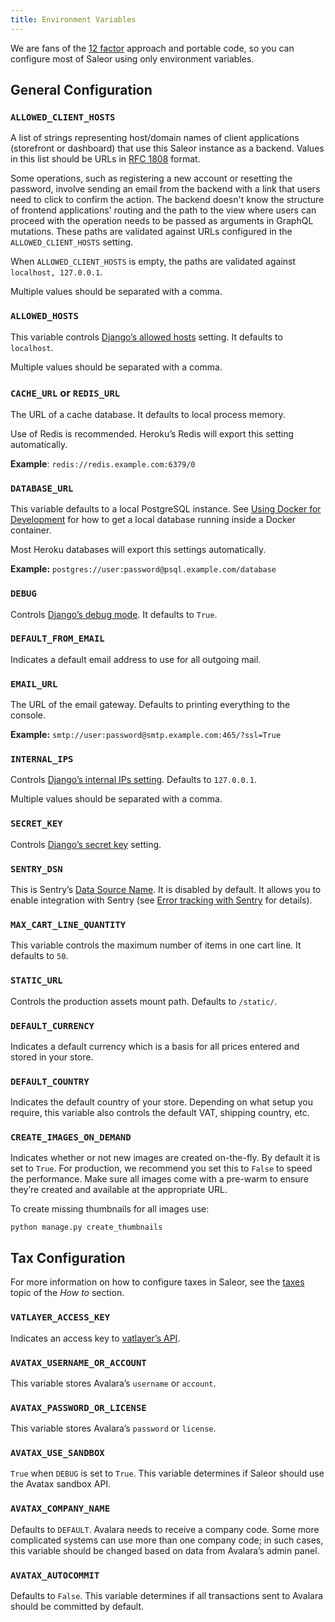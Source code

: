 ```yaml
---
title: Environment Variables
---
```


We are fans of the [12 factor](https://12factor.net/) approach and portable code, so you can configure most of Saleor using only environment variables.

## General Configuration

### `ALLOWED_CLIENT_HOSTS`

A list of strings representing host/domain names of client applications (storefront or dashboard) that use this Saleor instance as a backend. Values in this list should be URLs in [RFC 1808](https://tools.ietf.org/html/rfc1808) format.

Some operations, such as registering a new account or resetting the password, involve sending an email from the backend with a link that users need to click to confirm the action. The backend doesn't know the structure of frontend applications' routing and the path to the view where users can proceed with the operation needs to be passed as arguments in GraphQL mutations. These paths are validated against URLs configured in the `ALLOWED_CLIENT_HOSTS` setting.

When `ALLOWED_CLIENT_HOSTS` is empty, the paths are validated against `localhost, 127.0.0.1`.

Multiple values should be separated with a comma.

### `ALLOWED_HOSTS`

This variable controls [Django’s allowed hosts](https://docs.djangoproject.com/en/3.0/ref/settings/#allowed-hosts) setting. It defaults to `localhost`.

Multiple values should be separated with a comma.

### `CACHE_URL` or `REDIS_URL`

The URL of a cache database. It defaults to local process memory.

Use of Redis is recommended. Heroku’s Redis will export this setting automatically.

**Example**: `redis://redis.example.com:6379/0`

### `DATABASE_URL`

This variable defaults to a local PostgreSQL instance. See [Using Docker for Development](getting-started/docker.md) for how to get a local database running inside a Docker container.

Most Heroku databases will export this settings automatically.

**Example:** `postgres://user:password@psql.example.com/database`

### `DEBUG`

Controls [Django’s debug mode](https://docs.djangoproject.com/en/2.1/ref/settings/#s-debug). It defaults to `True`.

### `DEFAULT_FROM_EMAIL`

Indicates a default email address to use for all outgoing mail.

### `EMAIL_URL`

The URL of the email gateway. Defaults to printing everything to the console.

**Example:** `smtp://user:password@smtp.example.com:465/?ssl=True`

### `INTERNAL_IPS`

Controls [Django’s internal IPs setting](https://docs.djangoproject.com/en/2.1/ref/settings/#s-internal-ips). Defaults to `127.0.0.1`.

Multiple values should be separated with a comma.

### `SECRET_KEY`

Controls [Django’s secret key](https://docs.djangoproject.com/en/2.1/ref/settings/#s-secret-key) setting.

### `SENTRY_DSN`

This is Sentry’s [Data Source Name](https://docs.sentry.io/error-reporting/configuration/?platform=python#dsn). It is disabled by default. It allows you to enable integration with Sentry (see [Error tracking with Sentry](deployment/sentry.md) for details).

### `MAX_CART_LINE_QUANTITY`

This variable controls the maximum number of items in one cart line. It defaults to `50`.

### `STATIC_URL`

Controls the production assets mount path. Defaults to `/static/`.

### `DEFAULT_CURRENCY`

Indicates a default currency which is a basis for all prices entered and stored in your store.

### `DEFAULT_COUNTRY`

Indicates the default country of your store. Depending on what setup you require, this variable also controls the default VAT, shipping country, etc.

### `CREATE_IMAGES_ON_DEMAND`

Indicates whether or not new images are created on-the-fly. By default it is set to `True`.
For production, we recommend you set this to `False` to speed the performance.
Make sure all images come with a pre-warm to ensure they’re created and available at the appropriate URL.

To create missing thumbnails for all images use:

```shell
python manage.py create_thumbnails
```

## Tax Configuration

For more information on how to configure taxes in Saleor, see the [taxes](guides/taxes.md) topic of the _How to_ section.

### `VATLAYER_ACCESS_KEY`

Indicates an access key to [vatlayer’s API](https://vatlayer.com/).

### `AVATAX_USERNAME_OR_ACCOUNT`

This variable stores Avalara’s `username` or `account`.

### `AVATAX_PASSWORD_OR_LICENSE`

This variable stores Avalara’s `password` or `license`.

### `AVATAX_USE_SANDBOX`

`True` when `DEBUG` is set to `True`. This variable determines if Saleor should use the Avatax sandbox API.

### `AVATAX_COMPANY_NAME`

Defaults to `DEFAULT`. Avalara needs to receive a company code. Some more complicated systems can use more than one company code; in such cases, this variable should be changed based on data from Avalara’s admin panel.

### `AVATAX_AUTOCOMMIT`

Defaults to `False`. This variable determines if all transactions sent to Avalara should be committed by default.

